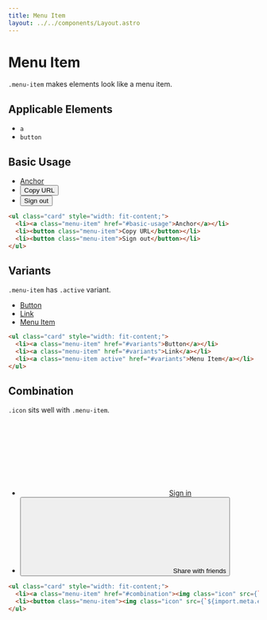 ```yaml
---
title: Menu Item
layout: ../../components/Layout.astro
---
```



# Menu Item

`.menu-item` makes elements look like a menu item.

## Applicable Elements

- `a`
- `button`

## Basic Usage

<SamplePane filled>
  <ul class="card" style="width: fit-content; background: var(--sui-color-surface);">
    <li><a class="menu-item" href="#basic-usage">Anchor</a></li>
    <li><button class="menu-item">Copy URL</button></li>
    <li><button class="menu-item">Sign out</button></li>
  </ul>
</SamplePane>

```html
<ul class="card" style="width: fit-content;">
  <li><a class="menu-item" href="#basic-usage">Anchor</a></li>
  <li><button class="menu-item">Copy URL</button></li>
  <li><button class="menu-item">Sign out</button></li>
</ul>
```

## Variants

`.menu-item` has `.active` variant.

<SamplePane filled>
  <ul class="card" style="width: fit-content;">
    <li><a class="menu-item" href="#variants">Button</a></li>
    <li><a class="menu-item" href="#variants">Link</a></li>
    <li><a class="menu-item active" href="#variants">Menu Item</a></li>
  </ul>
</SamplePane>

```html
<ul class="card" style="width: fit-content;">
  <li><a class="menu-item" href="#variants">Button</a></li>
  <li><a class="menu-item" href="#variants">Link</a></li>
  <li><a class="menu-item active" href="#variants">Menu Item</a></li>
</ul>
```

## Combination

`.icon` sits well with `.menu-item`.

<SamplePane filled>
  <ul class="card" style="width: fit-content;">
    <li><a class="menu-item" href="#combination"><svg class="icon"><use href="/signin.svg" /></svg>Sign in</a></li>
    <li><button class="menu-item"><svg class="icon"><use href="/share.svg" /></svg>Share with friends</button></li>
  </ul>
</SamplePane>

```html
<ul class="card" style="width: fit-content;">
  <li><a class="menu-item" href="#combination"><img class="icon" src={`${import.meta.env.BASE_URL}/sign_in.svg`} />Sign in</a></li>
  <li><button class="menu-item"><img class="icon" src={`${import.meta.env.BASE_URL}/share.svg`} />Share with friends</button></li>
</ul>
```
